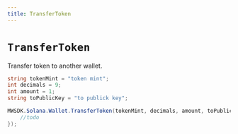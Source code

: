 ```yaml
---
title: TransferToken
---
```


# `TransferToken`

Transfer token to another wallet.

```csharp
string tokenMint = "token mint";
int decimals = 9;
int amount = 1;
string toPublicKey = "to publick key";

MWSDK.Solana.Wallet.TransferToken(tokenMint, decimals, amount, toPublicKey, null, (res) => {
    //todo
});
```